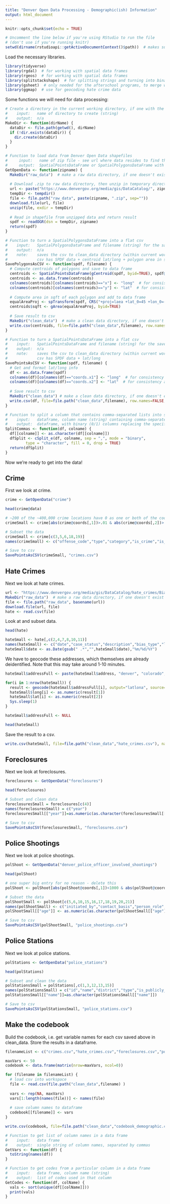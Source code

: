 ```yaml
---
title: "Denver Open Data Processing - Demographic(ish) Information"
output: html_document
---
```


```r
knitr::opts_chunk$set(echo = TRUE)
```

```r
# Uncomment the line below if you're using RStudio to run the file
# (don't use if you're running knitr)
setwd(dirname(rstudioapi::getActiveDocumentContext()$path))  # makes sure data files are saved in same location as this file
```

Load the necessary libraries. 

```r
library(tidyverse)
library(rgdal)  # for working with spatial data frames
library(rgeos)  # for working with spatial data frames
library(splitstackshape)  # for splitting strings and turning into binary columns
library(gsheet)  # only needed for the afterschool programs, to merge with annotated data
library(ggmap)  # use for geocoding hate crime data
```

Some functions we will need for data processing:

```r
# Create a directory in the current working directory, if one with the given name doesn't exist yet
#    input:   name of directory to create (string)
#    output:  n/a
MakeDir <- function(dirName) {
  dataDir <- file.path(getwd(), dirName)
  if (!dir.exists(dataDir)) {
    dir.create(dataDir)
  }
}

# Function to load data from Denver Open Data shapefiles
#     input:   name of zip file - see url where data resides to find this (string)
#     output:  SpatialPointsDataFrame or SpatialPolygonsDataFrame with shapefile data
GetOpenData <- function(zipname) {
  MakeDir("raw_data")  # make a raw data directory, if one doesn't exist yet
  
  # Download .zip to raw data directory, then unzip in temporary directory.
  url <- paste("https://www.denvergov.org/media/gis/DataCatalog/", zipname, "/shape/", zipname, ".zip", sep="")
  tempDir <- tempdir()
  file <- file.path("raw_data", paste(zipname, ".zip", sep=""))
  download.file(url, file)
  unzip(file, exdir = tempDir)
  
  # Read in shapefile from unzipped data and return result
  spdf <- readOGR(dsn = tempDir, zipname)
  return(spdf)
}

# Function to turn a SpatialPolygonsDataFrame into a flat csv
#    input:   SpatialPolygonsDataFrame and filename (string) for the saved csv
#    output:  n/a
#    note:    saves the csv to clean_data directory (within current working directory), 
#             csv has SPDF data + centroid lat/long + polygon area in square feet
SavePolygonsAsCSV <- function(spdf, filename) {
  # Compute centroids of polygons and save to data frame
  centroids <- SpatialPointsDataFrame(gCentroid(spdf, byid=TRUE), spdf@data, match.ID=FALSE) 
  centroids <- as.data.frame(centroids)
  colnames(centroids)[colnames(centroids)=="x"] <- "long"  # for consistency across files
  colnames(centroids)[colnames(centroids)=="y"] <- "lat"  # for consistency across files
  
  # Compute area in sqft of each polygon and add to data frame
  equalAreaProj <- spTransform(spdf, CRS("+proj=laea +lat_0=45 +lon_0=-100 +x_0=0 +y_0=0 +a=6370997 +b=6370997 +units=ft +no_defs"))
  centroids$sqft <- gArea(equalAreaProj, byid=TRUE)
  
  # Save result to csv
  MakeDir("clean_data")  # make a clean data directory, if one doesn't exist yet
  write.csv(centroids, file=file.path("clean_data",filename), row.names=FALSE, na = "")
}

# Function to turn a SpatialPointsDataFrame into a flat csv
#    input:   SpatialPointsDataFrame and filename (string) for the saved csv
#    output:  n/a
#    note:    saves the csv to clean_data directory (within current working directory), 
#             csv has SPDF data + lat/long
SavePointsAsCSV <- function(spdf, filename) {
  # Get and format lat/long info
  df <- as.data.frame(spdf)
  colnames(df)[colnames(df)=="coords.x1"] <- "long"  # for consistency across files
  colnames(df)[colnames(df)=="coords.x2"] <- "lat"  # for consistency across files
 
  # Save result to csv
  MakeDir("clean_data") # make a clean data directory, if one doesn't exist yet 
  write.csv(df, file=file.path("clean_data",filename), row.names=FALSE, na = "")
}

# Function to split a column that contains comma-separated lists into separate binary columns
#    input:   dataframe, column name (string) containing comma-separated lists to split
#    output:  dataframe, with binary (0/1) columns replacing the specified column
SplitCommas <- function(df, colname) {
  df[[colname]] <- as.character(df[[colname]])
  dfSplit <- cSplit_e(df, colname, sep = ",", mode = "binary",
         type = "character", fill = 0, drop = TRUE)
  return(dfSplit)
}
```

Now we're ready to get into the data!

## Crime

First we look at crime.

```r
crime <- GetOpenData("crime")
```

```r
head(crime@data)

# ~200 of the ~400,000 crime locations have 0 as one or both of the coordinates, so we remove those.
crimeSmall <- crime[abs(crime@coords[,1])>.01 & abs(crime@coords[,2])>.01,]

# Subset the data
crimeSmall <- crime[c(3,5,6,18,19)]
names(crimeSmall) <- c("offense_code","type","category","is_crime","is_traffic")

# Save to csv
SavePointsAsCSV(crimeSmall, "crimes.csv")
```

## Hate Crimes

Next we look at hate crimes.

```r
url <- "https://www.denvergov.org/media/gis/DataCatalog/hate_crimes/BiasMotivatedCrimes.csv"
MakeDir("raw_data")  # make a raw data directory, if one doesn't exist yet
file <- file.path("raw_data", basename(url))
download.file(url, file)
hate <- read.csv(file)
```

Look at and subset data.

```r
head(hate)

hateSmall <- hate[,c(2,4,7,8,10,11)]
names(hateSmall) <- c("date","case_status","description","bias_type","location_description","address")
hateSmall$date <- as.Date(gsub(" .*","",hateSmall$date),"%m/%d/%Y")
```

We have to geocode these addresses, which themselves are already deidentified. Note that this may take around 1-10 minutes.

```r
hateSmall$addressFull <- paste(hateSmall$address, "denver", "colorado", sep=", ")

for(i in 1:nrow(hateSmall)) {
  result <- geocode(hateSmall$addressFull[i], output="latlona", source="google")
  hateSmall$long[i] <- as.numeric(result[1])
  hateSmall$lat[i] <- as.numeric(result[2])
  Sys.sleep(1)
}

hateSmall$addressFull <- NULL

head(hateSmall)
```

Save the result to a csv.
```r
write.csv(hateSmall, file=file.path("clean_data","hate_crimes.csv"), na="", row.names=FALSE)
```

## Foreclosures

Next we look at foreclosures.

```r
foreclosures <- GetOpenData("foreclosures")
```

```r
head(foreclosures)

# Subset and clean data
foreclosuresSmall = foreclosures[c(4)]
names(foreclosuresSmall) = c("year")
foreclosuresSmall[["year"]]=as.numeric(as.character(foreclosuresSmall[["year"]]))

# Save to csv
SavePointsAsCSV(foreclosuresSmall, "foreclosures.csv")
```

## Police Shootings

Next we look at police shootings.

```r
polShoot <- GetOpenData("denver_police_officer_involved_shootings")
```

```r
head(polShoot)

# one super big entry for no reason - delete this
polShoot <- polShoot[abs(polShoot@coords[,1])<1000 & abs(polShoot@coords[,2])<1000,]

# Subset the data
polShootSmall <- polShoot[c(5,6,10,15,16,17,18,19,20,21)]
names(polShootSmall) <- c("initiated_by","contact_basis","person_role","gender","age","race","ethnicity","armed_with","discharged_firearm","casualty_status")
polShootSmall[["age"]] <- as.numeric(as.character(polShootSmall[["age"]]))

# Save to csv
SavePointsAsCSV(polShootSmall, "police_shootings.csv")
```

## Police Stations

Next we look at police stations.

```r
polStations <- GetOpenData("police_stations")
```

```r
head(polStations)

# Subset and clean the data
polStationsSmall = polStations[,c(1,3,12,13,15)]
names(polStationsSmall) = c("id","name","district","type","is_publicly_accessible")
polStationsSmall[["name"]]=as.character(polStationsSmall[["name"]])

# Save to csv
SavePointsAsCSV(polStationsSmall, "police_stations.csv")
```

## Make the codebook

Build the codebook, i.e. get variable names for each csv saved above in clean_data. Store the results in a dataframe.

```r
filenameList <- c("crimes.csv","hate_crimes.csv","foreclosures.csv","police_shootings.csv","police_stations.csv")

maxVars <- 50
codebook <- data.frame(matrix(nrow=maxVars, ncol=0))

for (filename in filenameList) {
  # load csv into workspace
  file <- read.csv(file.path("clean_data",filename) )
  
  vars <- rep(NA, maxVars)
  vars[1:length(names(file))] <- names(file)
  
  # save column names to dataframe
  codebook[[filename]] <- vars
}

write.csv(codebook, file=file.path("clean_data","codebook_demographic.csv"), row.names=FALSE)
```



```r
# Function to get list of column names in a data frame
#    input:   data frame
#    output:  single string of column names, separated by commas
GetVars <- function(df) {
  toString(names(df))
}

# Function to get codes from a particular column in a data frame
#    input:   data frame, column name (string)
#    output:  list of codes used in that column
GetCodes <- function(df, colName) {
  vals <- sort(unique(df[[colName]]))
  print(vals)
}
```
